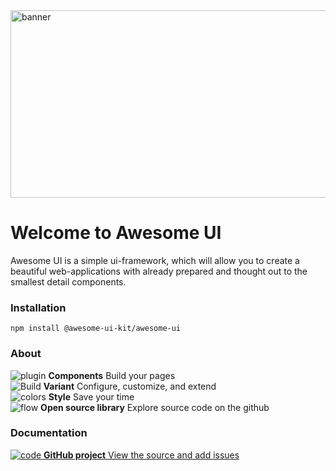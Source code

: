 
<Meta title="Documentation/Introduction" />

<style>
  {`
    .banner {
      padding: 40px 20px;
      min-height: 300px;
      position: relative;
      margin-bottom: 30px;
    } 

    .banner img {
      position: absolute;
      top: 0;
      left: 0;
      width: 100%;
      height: 300px;
      object-fit: cover;
    } 

    .banner-text-wrapper {
      max-width: 400px;
      position: relative;
    }

    .subheading {
      --mediumdark: '#999999';
      font-weight: 900;
      font-size: 13px;
      color: #999;
      letter-spacing: 6px;
      line-height: 24px;
      text-transform: uppercase;
      margin-bottom: 12px;
      margin-top: 40px;
    }

    .link-list {
      display: grid;
      grid-template-columns: 1fr;
      grid-template-rows: 1fr 1fr;
      row-gap: 10px;
    }

    @media (min-width: 620px) {
      .link-list {
        row-gap: 20px;
        column-gap: 20px;
        grid-template-columns: 1fr 1fr;
      }
    }

    @media all and (-ms-high-contrast:none) {
    .link-list {
        display: -ms-grid;
        -ms-grid-columns: 1fr 1fr;
        -ms-grid-rows: 1fr 1fr;
      }
    }

    .link-item {
      display: block;
      padding: 20px 30px 20px 15px;
      border: 1px solid #00000010;
      border-radius: 5px;
      transition: background 150ms ease-out, border 150ms ease-out, transform 150ms ease-out;
      color: #333333;
      display: flex;
      align-items: flex-start;
    }

    .link-item:hover {
      border-color: #1EA7FD50;
      transform: translate3d(0, -3px, 0);
      box-shadow: rgba(0, 0, 0, 0.08) 0 3px 10px 0;
    }

    .link-item:active {
      border-color: #1EA7FD;
      transform: translate3d(0, 0, 0);
    }

    .link-item strong {
      font-weight: 700;
      display: block;
      margin-bottom: 2px;
    }

    .link-item img {
      height: 40px;
      width: 40px;
      margin-right: 15px;
      flex: none;
    }

    .link-item span {
      font-size: 14px;
      line-height: 20px;
    }

    .tip {
      display: inline-block;
      border-radius: 1em;
      font-size: 11px;
      line-height: 12px;
      font-weight: 700;
      background: #E7FDD8;
      color: #66BF3C;
      padding: 4px 12px;
      margin-right: 10px;
      vertical-align: top;
    }

    .tip-wrapper {
      font-size: 13px;
      line-height: 20px;
      margin-top: 40px;
      margin-bottom: 40px;
    }

    .tip-wrapper code {
      font-size: 12px;
      display: inline-block;
    }
  `}
</style>

<div className="banner">
  <img src={Banner} alt="banner" width="1000" height="300" />
  <div className="banner-text-wrapper">
    <h1>Welcome to Awesome UI</h1>
    <p>
      Awesome UI is a simple ui-framework, which will allow you to create a
      beautiful web-applications with already prepared and thought out to the
      smallest detail components.
    </p>
  </div>
</div>

<h3 className="subheading">Installation</h3>

<code>npm install @awesome-ui-kit/awesome-ui</code>

<h3 className="subheading">About</h3>

<div className="link-list">
  <div className="link-item">
    <img src={Plugin} alt="plugin" />
    <span>
      <strong>Components</strong>
      Build your pages
    </span>
  </div>
  <div className="link-item">
    <img src={StackAlt} alt="Build" />
    <span>
      <strong>Variant</strong>
      Configure, customize, and extend
    </span>
  </div>
  <div className="link-item">
    <img src={Colors} alt="colors" />
    <span>
      <strong>Style</strong>
      Save your time
    </span>
  </div>
  <div className="link-item">
    <img src={Flow} alt="flow" />
    <span>
      <strong>Open source library</strong>
      Explore source code on the github
    </span>
  </div>
</div>

<h3 className="subheading">Documentation</h3>

<div className="link-list">
  <a
    className="link-item"
    href="https://github.com/awesome-ui-kit/awesome-ui"
    target="_blank"
  >
    <img src={Code} alt="code" />
    <span>
      <strong>GitHub project</strong>
      View the source and add issues
    </span>
  </a>
</div>
